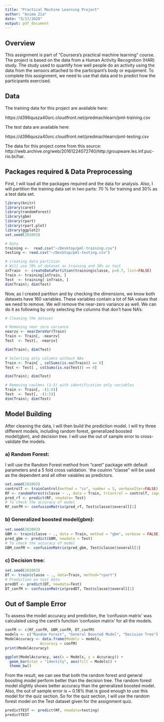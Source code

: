 ```yaml
---
title: "Practical Machine Learning Project"
author: "Asima Zia"
date: "3/17/2020"
output: pdf_document
---
```

## Overview

This assignment is part of "Coursera's practical machine learning" course. The project is based on the data from a Human Activity Recognition (HAR) study. The study used to quantify how well people do an activity using the data from the sensors attached to the participant's body or equipment. To complete this assignment, we need to use that data and to predict how the participants exercised.

## Data

The training data for this project are available here:

https://d396qusza40orc.cloudfront.net/predmachlearn/pml-training.csv

The test data are available here:

https://d396qusza40orc.cloudfront.net/predmachlearn/pml-testing.csv

The data for this project come from this source: http://web.archive.org/web/20161224072740/http:/groupware.les.inf.puc-rio.br/har.

## Packages required & Data Preprocessing 

First, I will load all the packages required and the data for analysis. Also, I will partition the training data set in two parts: 70 % for training and 30% as a test data set.
```r
library(knitr)
library(caret)
library(randomForest)
library(gbm)
library(rpart)
library(rpart.plot)
library(ggplot2)
set.seed(202003)

# Data
training <-  read.csv("~/Desktop/pml-training.csv")
testing <- read.csv("~/Desktop/pml-testing.csv")

# creating data partition
# Will use 70% of dataset as training and 30% as test
inTrain  <- createDataPartition(training$classe, p=0.7, list=FALSE)
Train <- training[inTrain, ]
Test  <- training[-inTrain, ]
dim(Train); dim(Test)
```
Now, as I created partition and by checking the dimensions, we know both datasets have 160 variables. These variables contain a lot of NA values that we need to remove. We will remove the near-zero variance as well. We can do it as following by only selecting the columns that don't have NA's:

```r
# Cleaning the dataset

# Removing near zero variance
nearzv <- nearZeroVar(Train)
Train <- Train[, -nearzv]
Test  <- Test[, -nearzv]

dim(Train); dim(Test)

# Selecting only columns without NAs
Train <- Train[ , colSums(is.na(Train)) == 0] 
Test <- Test[ , colSums(is.na(Test)) == 0]

dim(Train); dim(Test)

# Removing coulmns (1-5) with identification only variables
Train <- Train[, -(1:5)]
Test  <- Test[, -(1:5)]
dim(Train); dim(Test)

```
## Model Building
After cleaning the data, I will then build the prediction model. I will try three different models, including random forest, generalized boosted model(gbm), and decision tree. I will use the out of sample error to cross-validate the models.

### a) Random Forest:
I will use the Random Forest method from "caret" package with default parameters and a 5 fold cross validation. `the coulmn "classe" will be used as the dependent and all other vaiables as predictors.
```r
set.seed(202003)
controlT <- trainControl(method = "cv", number = 5, verboseIter=FALSE)
RF <- randomForest(classe ~ ., data = Train, trControl = controlT, importance = TRUE)
pred_rf <- predict(RF, newdata= Test)
# To check the accuracy of model
RF_confM <- confusionMatrix(pred_rf, Test$classe)$overall[1]
```
### b) Generalized boosted model(gbm):

```r
set.seed(202003)
GBM <- train(classe ~ ., data = Train, method = "gbm", verbose = FALSE)
pred_gbm <- predict(GBM, newdata = Test)
# To check the accuracy of model
GBM_confM <- confusionMatrix(pred_gbm, Test$classe)$overall[1]
```

### c) Decision tree:
```r
set.seed(202003)
DT <- train(classe ~ ., data=Train, method="rpart")
# Prediction on test data
predDT <- predict(DT, newdata=Test)
DT_confM <- confusionMatrix(predDT, Test$classe)$overall[1]
```

## Out of Sample Error

To assess the model accuracy and prediction, the 'confusion matrix' was calculated using the caret's function 'confusion matrix' for all the models.


```r
confM <- c(RF_confM, GBM_confM, DT_confM)
models <- c("Random Forest", "General Boosted Model", "Decision Tree")
ModelAccuracy <- data.frame(Models = models,
                Accuracy = confM)
print(ModelAccuracy)

ggplot(ModelAccuracy, aes(x = Models, y = Accuracy)) + 
  geom_bar(stat = "identity", aes(fill = Models)) +
  theme_bw()
```

From the result, we can see that both the random forest and general boosting model perform better than the decision tree. The random forest model slightly shows better accuracy than the generalized boosted model. Also, the out of sample error is ~ 0.18% that is good enough to use this model for the quiz section. So for the quiz section, I will use the random forest model on the Test dataset given for the assignment quiz.
```r
predictTEST <- predict(RF, newdata=testing)
predictTEST
```